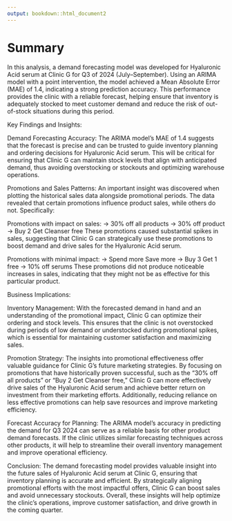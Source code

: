 ```yaml
---
output: bookdown::html_document2
---
```


# Summary

In this analysis, a demand forecasting model was developed for Hyaluronic Acid 
serum at Clinic G for Q3 of 2024 (July–September). Using an ARIMA model with a 
point intervention, the model achieved a Mean Absolute Error (MAE) of 1.4, 
indicating a strong prediction accuracy. This performance provides the clinic 
with a reliable forecast, helping ensure that inventory is adequately stocked 
to meet customer demand and reduce the risk of out-of-stock situations during 
this period.

Key Findings and Insights:

Demand Forecasting Accuracy: The ARIMA model's MAE of 1.4 suggests that the
forecast is precise and can be trusted to guide inventory planning and ordering 
decisions for Hyaluronic Acid serum. This will be critical for ensuring that
Clinic G can maintain stock levels that align with anticipated demand, thus 
avoiding overstocking or stockouts and optimizing warehouse operations.

Promotions and Sales Patterns: 
An important insight was discovered when plotting the historical sales data 
alongside promotional periods. The data revealed that certain promotions 
influence product sales, while others do not. Specifically:

Promotions with impact on sales:
-> 30% off all products
-> 30% off product
-> Buy 2 Get Cleanser free
These promotions caused substantial spikes in sales, suggesting that Clinic G 
can strategically use these promotions to boost demand and drive sales for 
the Hyaluronic Acid serum.

Promotions with minimal impact:
-> Spend more Save more
-> Buy 3 Get 1 free
-> 10% off serums
These promotions did not produce noticeable increases in sales, indicating that
they might not be as effective for this particular product.

Business Implications:

Inventory Management: With the forecasted demand in hand and an understanding 
of the promotional impact, Clinic G can optimize their ordering and stock 
levels. This ensures that the clinic is not overstocked during periods of low 
demand or understocked during promotional spikes, which is essential for 
maintaining customer satisfaction and maximizing sales.

Promotion Strategy: The insights into promotional effectiveness offer valuable 
guidance for Clinic G's future marketing strategies. By focusing on promotions 
that have historically proven successful, such as the "30% off all products" or
"Buy 2 Get Cleanser free," Clinic G can more effectively drive sales of the
Hyaluronic Acid serum and achieve better return on investment from their 
marketing efforts. Additionally, reducing reliance on less effective promotions 
can help save resources and improve marketing efficiency.

Forecast Accuracy for Planning: The ARIMA model's accuracy in predicting the 
demand for Q3 2024 can serve as a reliable basis for other product demand 
forecasts. If the clinic utilizes similar forecasting techniques across other 
products, it will help to streamline their overall inventory management and 
improve operational efficiency.

Conclusion:
The demand forecasting model provides valuable insight into the future sales of
Hyaluronic Acid serum at Clinic G, ensuring that inventory planning is accurate
and efficient. By strategically aligning promotional efforts with the most 
impactful offers, Clinic G can boost sales and avoid unnecessary stockouts. 
Overall, these insights will help optimize the clinic's operations, improve 
customer satisfaction, and drive growth in the coming quarter.